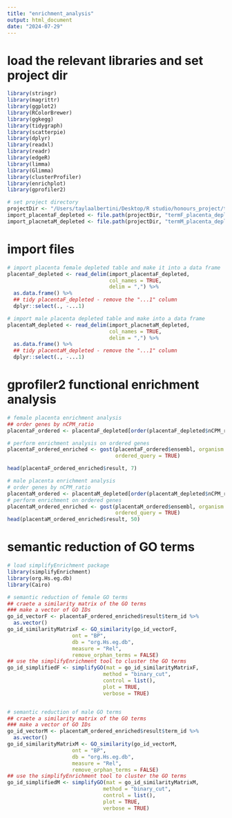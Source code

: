 ```yaml
---
title: "enrichment_analysis"
output: html_document
date: "2024-07-29"
---
```


# load the relevant libraries and set project dir
```r
library(stringr)
library(magrittr)
library(ggplot2)
library(RColorBrewer)
library(ggkegg)
library(tidygraph)
library(scatterpie)
library(dplyr)
library(readxl)
library(readr)
library(edgeR)
library(limma)
library(Glimma)
library(clusterProfiler)
library(enrichplot)
library(gprofiler2)

# set project directory
projectDir <- "/Users/taylaalbertini/Desktop/R studio/honours_project/term_sex_specific_analysis/rawData"
import_placentaF_depleted <- file.path(projectDir, "termF_placenta_depleted_annotated.csv")
import_placnetaM_depleted <- file.path(projectDir, "termM_placenta_depleted_annotated.csv")
```

# import files
```r
# import placenta female depleted table and make it into a data frame
placentaF_depleted <- read_delim(import_placentaF_depleted,
                                 col_names = TRUE,
                                 delim = ",") %>%
  as.data.frame() %>% 
  ## tidy placentaF_depleted - remove the "...1" column
  dplyr::select(., -...1)

# import male placenta depleted table and make into a data frame
placentaM_depleted <- read_delim(import_placnetaM_depleted,
                                 col_names = TRUE,
                                 delim = ",") %>%
  as.data.frame() %>% 
  ## tidy placentaM_depleted - remove the "...1" column
  dplyr::select(., -...1)
```

# gprofiler2 functional enrichment analysis
```r
# female placenta enrichment analysis
## order genes by nCPM_ratio
placentaF_ordered <- placentaF_depleted[order(placentaF_depleted$nCPM_ratio_TMM, decreasing = TRUE),]

# perform enrichment analysis on ordered genes
placentaF_ordered_enriched <- gost(placentaF_ordered$ensembl, organism = "hsapiens",
                                   ordered_query = TRUE)

head(placentaF_ordered_enriched$result, 7)

# male placenta enrichment analysis
# order genes by nCPM_ratio
placentaM_ordered <- placentaM_depleted[order(placentaM_depleted$nCPM_ratio_TMM, decreasing = TRUE),]
# perform enrichment on ordered genes
placentaM_ordered_enriched <- gost(placentaM_ordered$ensembl, organism = "hsapiens",
                                   ordered_query = TRUE)
head(placentaM_ordered_enriched$result, 50)
```

# semantic reduction of GO terms
```r
# load simplifyEnrichment package
library(simplifyEnrichment)
library(org.Hs.eg.db)
library(Cairo)

# semantic reduction of female GO terms
## craete a similarity matrix of the GO terms 
### make a vector of GO IDs
go_id_vectorF <- placentaF_ordered_enriched$result$term_id %>%
  as.vector()
go_id_similarityMatrixF <- GO_similarity(go_id_vectorF, 
                     ont = "BP", 
                     db = "org.Hs.eg.db", 
                     measure = "Rel", 
                     remove_orphan_terms = FALSE)
## use the simplifyEnrichment tool to cluster the GO terms 
go_id_simplifiedF <- simplifyGO(mat = go_id_similarityMatrixF, 
                               method = "binary_cut", 
                               control = list(), 
                               plot = TRUE,
                               verbose = TRUE) 


# semantic reduction of male GO terms
## craete a similarity matrix of the GO terms 
### make a vector of GO IDs
go_id_vectorM <- placentaM_ordered_enriched$result$term_id %>%
  as.vector()
go_id_similarityMatrixM <- GO_similarity(go_id_vectorM, 
                     ont = "BP", 
                     db = "org.Hs.eg.db", 
                     measure = "Rel", 
                     remove_orphan_terms = FALSE)
## use the simplifyEnrichment tool to cluster the GO terms 
go_id_simplifiedM <- simplifyGO(mat = go_id_similarityMatrixM, 
                               method = "binary_cut", 
                               control = list(), 
                               plot = TRUE, 
                               verbose = TRUE)
```
